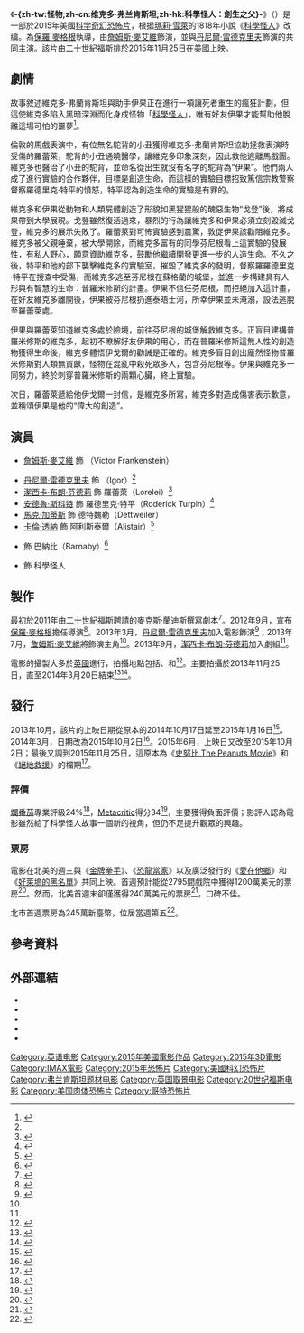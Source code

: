 {{noteTA
|G1=Show
|G2=Movie
|T=zh-tw:怪物 (2015年電影);zh-cn:维克多·弗兰肯斯坦 (电影);zh-hk:科學怪人：創生之父;
}}
{{Infobox film
| name           = -{zh-tw:怪物;zh-cn:维克多·弗兰肯斯坦;zh-hk:科學怪人：創生之父}-
| original_name  = {{lang|en|''Victor Frankenstein''}}
| image          = Victor Frankenstein 2015.jpg
| caption        = 電影海報
| director       = [[保羅·麥格根|保羅·麥格根]]
| producer       = {{link-en|約翰·戴維斯 (監製)|John Davis (producer)|約翰·戴維斯}}
| writer         = [[麥克斯·蘭迪斯|麥克斯·蘭迪斯]]
| story          = 麥克斯·蘭迪斯
| based_on       = {{based on|[[科學怪人|科學怪人]]|[[瑪莉·雪萊|瑪莉·雪萊]]}}
| starring       = [[詹姆斯·麥艾維|詹姆斯·麥艾維]]<br>[[丹尼爾·雷德克里夫|丹尼爾·雷德克里夫]]<br>[[潔西卡·布朗·芬德莉|潔西卡·布朗·芬德莉]]<br>[[安德魯·斯科特|安德魯·斯科特]]
| music          = [[克雷格·阿姆斯特朗|克雷格·阿姆斯特朗]]
| cinematography = {{link-en|法比安·華格納|Fabian Wagner}}
| editing        = 安德魯·赫爾姆 
| studio         = {{link-en|戴維斯娛樂公司|Davis Entertainment}}
| distributor    = [[二十世紀福斯|二十世紀福斯]]
| released       = {{Film date|2015|11|25|美國|2015|11|26|香港和澳門|2015|11|27|臺灣}}
| runtime        = 110分鐘
| country        = {{USA}}
| language       = 英語
| budget         = $4000萬美元<ref>{{cite web|url=http://www.hollywoodreporter.com/news/box-office-thanksgiving-preview-good-843104|title=Box-Office Thanksgiving Preview: 'Good Dinosaur' Takes On 'Hunger Games: Mockingjay'|author=Pamela McClintock|work=[[The_Hollywood_Reporter|The Hollywood Reporter]]|date=November 23, 2015|accessdate=November 23, 2015|archive-date=2015-11-25|archive-url=https://web.archive.org/web/20151125224500/http://www.hollywoodreporter.com/news/box-office-thanksgiving-preview-good-843104|dead-url=no}}</ref>
| gross          = $3422萬美元
| cn_name        = 维克多·弗兰肯斯坦
| hk_name        = 科學怪人：創生之父
| tw_name        = 怪物
}}
《'''-{zh-tw:怪物;zh-cn:维克多·弗兰肯斯坦;zh-hk:科學怪人：創生之父}-'''》（{{lang-en|''Victor Frankenstein''}}）是一部於2015年美國[[科幻片|科学]][[奇幻片|奇幻]][[恐怖片|恐怖片]]，根据[[瑪莉·雪萊|瑪莉·雪萊]]的1818年小說《[[科學怪人|科學怪人]]》改编。為[[保羅·麥格根|保羅·麥格根]]執導，由[[詹姆斯·麥艾維|詹姆斯·麥艾維]]飾演{{link-en|維克多·弗蘭肯斯坦|Victor Frankenstein}}，並與[[丹尼爾·雷德克里夫|丹尼爾·雷德克里夫]]飾演的{{link-en|伊果|Igor (character)}}共同主演。該片由[[二十世紀福斯|二十世紀福斯]]排於2015年11月25日在美國上映。

==劇情==
故事敘述維克多·弗蘭肯斯坦與助手伊果正在進行一項讓死者重生的瘋狂計劃，但這使維克多陷入黑暗深淵而化身成怪物「[[科學怪人|科學怪人]]」，唯有好友伊果才能幫助他脫離這場可怕的噩夢<ref>{{cite web|last1=Michelle|first1=Kara|title=Victor Frankenstein: A “rip-roaring, fun adventure movie version” of Mary Shelley’s Gothic horror novel, says star who portrays the hunchback lab assistant Igor|url=http://www.celebeat.com/articles/16665/20150112/victor-frankenstein-rip-roaring-fun-adventure-movie-version-mary-shelley.htm|website=Celebeat.com|accessdate=26 February 2015|archive-date=2020-08-13|archive-url=https://web.archive.org/web/20200813022208/http://www.celebeat.com/articles/16665/20150112/victor-frankenstein-rip-roaring-fun-adventure-movie-version-mary-shelley.htm|dead-url=no}}</ref>。

倫敦的馬戲表演中，有位無名駝背的小丑獲得維克多·弗蘭肯斯坦協助拯救表演時受傷的羅蕾萊，駝背的小丑通曉醫學，讓維克多印象深刻，因此救他逃離馬戲團。維克多也醫治了小丑的駝背，並命名從出生就沒有名字的駝背為“伊果”。他們兩人成了進行實驗的合作夥伴，目標是創造生命，而這樣的實驗目標招致篤信宗教警察督察羅德里克·特平的憤怒，特平認為創造生命的實驗是有罪的。

維克多和伊果從動物和人類屍體創造了形貌如黑猩猩般的醜惡生物“戈登”後，將成果帶到大學展現。戈登雖然復活過來，暴烈的行為讓維克多和伊果必須立刻毀滅戈登，維克多的展示失敗了。羅蕾萊對可怖實驗感到震驚，敦促伊果該勸阻維克多。維克多被父親唾棄，被大學開除，而維克多富有的同學芬尼根看上這實驗的發展性，有私人野心，願意資助維克多，鼓勵他繼續開發更進一步的人造生命。不久之後，特平和他的部下襲擊維克多的實驗室，摧毀了維克多的發明，督察羅羅德里克·特平在搜查中受傷，而維克多逃至芬尼根在蘇格蘭的城堡，並進一步構建具有人形與有智慧的生命：普羅米修斯的計畫。伊果不信任芬尼根，而拒絕加入這計畫，在好友維克多離開後，伊果被芬尼根扔進泰晤士河，所幸伊果並未淹溺，設法逃脫至羅蕾萊處。

伊果與羅蕾萊知道維克多處於險境，前往芬尼根的城堡解救維克多。正盲目建構普羅米修斯的維克多，起初不瞭解好友伊果的用心，而在普羅米修斯這無人性的創造物獲得生命後，維克多體悟伊戈爾的勸誡是正確的。維克多盲目創出龐然怪物普羅米修斯對人類無貢獻，怪物在混亂中殺死眾多人，包含芬尼根等。伊果與維克多一同努力，終於刺穿普羅米修斯的兩顆心臟，終止實驗。

次日，羅蕾萊遞給他伊戈爾一封信，是維克多所寫，維克多對造成傷害表示歉意，並稱頌伊果是他的“偉大的創造”。

==演員==
*[[詹姆斯·麥艾維|詹姆斯·麥艾維]] 飾 {{link-en|維克多·弗蘭肯斯坦|Victor Frankenstein}}（Victor Frankenstein）<ref name="deadline1">{{cite web |last=Fleming |first=Mike |url=http://www.deadline.com/2013/07/james-mcavoy-tapped-by-fox-to-play-victor-von-frankenstein/ |title=James McAvoy Tapped By Fox To Play Victor Von Frankenstein |publisher=Deadline.com |date= |accessdate=2014-05-18 |archive-date=2014-06-18 |archive-url=https://web.archive.org/web/20140618135021/http://www.deadline.com/2013/07/james-mcavoy-tapped-by-fox-to-play-victor-von-frankenstein/ |dead-url=no }}
</ref>
*[[丹尼爾·雷德克里夫|丹尼爾·雷德克里夫]] 飾 {{link-en|伊果|Igor (character)}}（Igor）<ref name="deadline1"/>
*[[潔西卡·布朗·芬德莉|潔西卡·布朗·芬德莉]] 飾 羅蕾萊（Lorelei）<ref name="deadline2">{{cite web |url=http://www.deadline.com/2013/09/downton-abbeys-jessica-brown-findlay-joins-foxs-frankenstein/ |title='Downton Abbey's Jessica Brown Findlay Joins Fox's 'Frankenstein' |publisher=Deadline.com |date= |accessdate=2014-05-18 |archive-date=2014-05-20 |archive-url=https://web.archive.org/web/20140520163452/http://www.deadline.com/2013/09/downton-abbeys-jessica-brown-findlay-joins-foxs-frankenstein/ |dead-url=no }}</ref>
*[[安德魯·斯科特|安德魯·斯科特]] 飾 羅德里克·特平（Roderick Turpin）<ref>{{cite web |last=Lazarus |first=Susanna |url=http://www.radiotimes.com/news/2013-11-28/andrew-scott-joins-daniel-radcliffe-and-james-mcavoy-in-sherlock-directors-frankenstein |title=Harry Potter actor Daniel Radcliffe and Filth star James McAvoy will be joined by Sherlock's Andrew Scott in the new film adaptation of Frankenstein |publisher=Radiotimes.com |date=2013-11-28 |accessdate=2014-05-18 |archive-date=2016-03-03 |archive-url=https://web.archive.org/web/20160303183726/http://www.radiotimes.com/news/2013-11-28/andrew-scott-joins-daniel-radcliffe-and-james-mcavoy-in-sherlock-directors-frankenstein |dead-url=no }}</ref>
*[[馬克·加蒂斯|馬克·加蒂斯]] 飾 德特魏勒（Dettweiler）
*[[卡倫·透納|卡倫·透納]] 飾 阿利斯泰爾（Alistair）<ref>{{cite web |url=http://www.curtisbrown.co.uk/callum-turner/works/ |title=Curtis Brown |publisher=Curtis Brown |date= |accessdate=2015-06-11 |archive-date=2016-03-07 |archive-url=https://web.archive.org/web/20160307174850/http://curtisbrown.co.uk/callum-turner/works |dead-url=no }}</ref>
*{{link-en|丹尼爾·梅斯|Daniel Mays}} 飾 巴納比（Barnaby）<ref name="firstlook">{{cite news |last=Lazarus |first=Susanna |url=http://www.radiotimes.com/news/2015-04-25/first-look-at-james-mcavoy-and-daniel-radcliffe-in-victor-frankenstein |title=First look at James McAvoy and Daniel Radcliffe in Victor Frankenstein |work=Radio Times |date=2015-04-25 |accessdate= |archive-date=2015-12-08 |archive-url=https://web.archive.org/web/20151208171718/http://www.radiotimes.com/news/2015-04-25/first-look-at-james-mcavoy-and-daniel-radcliffe-in-victor-frankenstein |dead-url=no }}</ref>
*{{link-en|史賓賽·威爾丁|Spencer Wilding}} 飾 科學怪人

==製作==
最初於2011年由[[二十世紀福斯|二十世紀福斯]]聘請的[[麥克斯·蘭迪斯|麥克斯·蘭迪斯]]撰寫劇本<ref>{{cite web |url=http://www.hollywoodreporter.com/news/frankenstein-coming-life-fox-204693 |title=Frankenstein Coming To Life for Fox |publisher=Hollywoodreporter.com |date=22 June 2011 |accessdate=26 November 2013 |archive-date=2020-05-10 |archive-url=https://web.archive.org/web/20200510040943/https://www.hollywoodreporter.com/news/frankenstein-coming-life-fox-204693 |dead-url=no }}</ref>。2012年9月，宣布[[保羅·麥格根|保羅·麥格根]]擔任導演<ref>{{cite web |first=Borys |last=Kit |url=http://www.hollywoodreporter.com/heat-vision/frankenstein-paul-mcguinan-368160 |title='Sherlock' Director Boards Fox's 'Frankenstein' |publisher=Hollywoodreporter.com |date=5 September 2012 |accessdate=26 November 2013 |archive-date=2020-11-11 |archive-url=https://web.archive.org/web/20201111193546/https://www.hollywoodreporter.com/heat-vision/frankenstein-paul-mcguinan-368160 |dead-url=no }}</ref>。2013年3月，[[丹尼爾·雷德克里夫|丹尼爾·雷德克里夫]]加入電影飾演{{link-en|伊果|Igor (character)}}<ref>{{cite web|url=http://blogs.indiewire.com/theplaylist/daniel-radcliffe-is-foxs-frankenstein-20130228|title=Daniel Radcliffe Is Putting It Together For Fox's 'Frankenstein'|first=Kevin|last=Jagernauth|date=28 February 2013|publisher=indiewire.com|accessdate=1 March 2013|archive-url=https://web.archive.org/web/20130302070149/http://blogs.indiewire.com/theplaylist/daniel-radcliffe-is-foxs-frankenstein-20130228|archive-date=2013-03-02|dead-url=yes}}</ref>；2013年7月，[[詹姆斯·麥艾維|詹姆斯·麥艾維]]將飾演主角{{link-en|維克多·弗蘭肯斯坦|Victor Frankenstein}}<ref name="deadline1"/>。2013年9月，[[潔西卡·布朗·芬德莉|潔西卡·布朗·芬德莉]]加入劇組<ref name="deadline2"/>。

電影的攝製大多於[[英國|英國]]進行，拍攝地點包括{{link-en|朗克羅斯製片廠|Longcross Studios|朗克羅斯}}、{{link-en|特威克納姆電影製片廠|Twickenham Film Studios}}和{{link-en|查塔姆歷史造船廠|Chatham Historic Dockyard}}<ref>{{cite web |author=Pippa Considine |url=http://www.televisual.com/news-detail/McGuigans-Frankenstein-starts-Twickenham-based-shoot_nid-3591.html |title=News & Comments |publisher=Televisual |date=2013-11-29 |accessdate=2014-05-18 |archive-url=https://web.archive.org/web/20131203053042/http://www.televisual.com/news-detail/McGuigans-Frankenstein-starts-Twickenham-based-shoot_nid-3591.html |archive-date=2013-12-03 |dead-url=yes }}</ref>。主要拍攝於2013年11月25日，直至2014年3月20日結束<ref>{{cite web |url=http://www.theknowledgeonline.com/the-knowledge-bulletin/post/2013/11/25/James-McAvoy-brings-Frankensteins-monster-to-life |title=James McAvoy brings Frankenstein to life | The Knowledge Bulletin | The Knowledge |publisher=Theknowledgeonline.com |date=2013-11-25 |accessdate=2014-05-18 |archive-date=2020-08-10 |archive-url=https://web.archive.org/web/20200810123411/https://www.theknowledgeonline.com/the-knowledge-bulletin/post/2013/11/25/James-McAvoy-brings-Frankensteins-monster-to-life |dead-url=no }}</ref><ref>{{cite web |url=http://www.studiosystemnews.com/on-the-set-for-32414/ |title=‘On The Set’ For 3/24/14: Nicole Kidman Starts ‘Strangerland’, ‘Frankenstein’ Wraps For 20th Century Fox |publisher=Studiosystemnews.com |date= |accessdate=2014-05-18 |deadurl=yes |archiveurl=https://web.archive.org/web/20140528092725/http://www.studiosystemnews.com/on-the-set-for-32414/ |archivedate=2014-05-28 }}</ref>。

==發行==
2013年10月，該片的上映日期從原本的2014年10月17日延至2015年1月16日<ref>{{cite web |url=http://www.hollywoodreporter.com/news/david-finchers-gone-girl-gets-648847 |title=David Fincher's 'Gone Girl' Gets Fall 2014 Release |publisher=Hollywood Reporter |date=2013-10-15 |accessdate=2014-05-18 |archive-date=2021-02-11 |archive-url=https://web.archive.org/web/20210211234949/https://www.hollywoodreporter.com/news/david-finchers-gone-girl-gets-648847 |dead-url=no }}</ref>。2014年3月，日期改為2015年10月2日<ref>{{cite web |url=http://collider.com/fantastic-four-2-release-date-wolverine-sequel-release-date/ |title=Fox Announces Release Dates for THE FANTASTIC FOUR 2, WOLVERINE, Untitled Marvel Film, and More |publisher=Collider.com |date= |accessdate=2014-05-18 |archive-date=2014-05-09 |archive-url=https://web.archive.org/web/20140509200527/http://collider.com/fantastic-four-2-release-date-wolverine-sequel-release-date |dead-url=no }}</ref>。2015年6月，上映日又改至2015年10月2日；最後又調到2015年11月25日，這原本為《[[史努比_The_Peanuts_Movie|史努比 The Peanuts Movie]]》和《[[絕地救援|絕地救援]]》的檔期<ref>{{cite web |last=Busch |first=Anita |url=http://deadline.com/2015/06/fox-switches-the-martian-and-victor-frankenstein-release-dates-1201441061/ |title=Fox Switches ‘The Martian’ and ‘Victor Frankenstein’ Dates |publisher=Deadline |date= |accessdate=2015-06-11 |archive-date=2015-06-14 |archive-url=https://web.archive.org/web/20150614074009/https://deadline.com/2015/06/fox-switches-the-martian-and-victor-frankenstein-release-dates-1201441061/ |dead-url=no }}</ref>。

===評價===
[[爛番茄|爛番茄]]專業評級24%<ref>{{cite web |url=http://www.rottentomatoes.com/m/victor_frankenstein_2015/ |title=Victor Frankenstein reviews |website=Rotten Tomatoes |accessdate=November 25, 2015 |archive-date=2020-12-10 |archive-url=https://web.archive.org/web/20201210123307/https://www.rottentomatoes.com/m/victor_frankenstein_2015 |dead-url=no }}</ref>，[[Metacritic|Metacritic]]得分34<ref>{{cite web |url=http://www.metacritic.com/movie/victor-frankenstein |title=Victor Frankenstein reviews |website=Metacritic |accessdate=November 25, 2015 |archive-date=2020-11-12 |archive-url=https://web.archive.org/web/20201112021702/https://www.metacritic.com/movie/victor-frankenstein |dead-url=no }}</ref>，主要獲得負面評價；影評人認為電影雖然給了科學怪人故事一個新的視角，但仍不足提升觀眾的興趣。

===票房===
電影在北美的週三與《[[金牌拳手|金牌拳手]]》、《[[恐龍當家|恐龍當家]]》以及廣泛發行的《[[愛在他鄉|愛在他鄉]]》和《[[好萊塢的黑名單|好萊塢的黑名單]]》共同上映。首週預計能從2795間戲院中獲得1200萬美元的票房<ref name="deadline">{{cite web |url=http://deadline.com/2015/11/thanksgiving-day-box-office-hunger-games-mockingjay-dinosaur-creed-1201635844/ |title=Katniss To Sling Arrows Into ‘Creed’ & ‘Victor Frankenstein’, As ‘Good Dinosaur’ Stalks Families: Thanksgiving B.O. Preview |work=deadline.com |access-date=2015-11-26 |archive-date=2021-02-13 |archive-url=https://web.archive.org/web/20210213223958/https://deadline.com/2015/11/thanksgiving-day-box-office-hunger-games-mockingjay-dinosaur-creed-1201635844/ |dead-url=no }}</ref>。然而，北美首週末卻僅獲得240萬美元的票房<ref name="CinemaScore">{{cite web|url=http://deadline.com/2015/11/thanksgiving-box-office-hunger-games-mockingjay-creed-the-good-dinosaur-1201639941/|title=Katniss Rules Wednesday On Track For $78M-80M 5-Day; ‘Good Dinosaur’ Eyes $58M-$62M; ‘Creed’ Punching $39M-$42M|author=Anthony D'Alessandro|work=''[[Deadline.com|Deadline.com]]''|accessdate=November 26, 2015|archive-date=2015-11-26|archive-url=https://web.archive.org/web/20151126233231/http://deadline.com/2015/11/thanksgiving-box-office-hunger-games-mockingjay-creed-the-good-dinosaur-1201639941/|dead-url=no}}</ref>，口碑不佳。

北市首週票房為245萬新臺幣，位居當週第五<ref>{{citeweb|url=http://app2.atmovies.com.tw/boxoffice/twweekend/|title=台北週末票房排行榜：統計時間：2015-11-27～2015-11-29|work=開眼電影網|access-date=2015-12-01|archive-date=2015-11-18|archive-url=https://web.archive.org/web/20151118055419/http://app2.atmovies.com.tw/boxoffice/twweekend/|dead-url=no}}</ref>。

==參考資料==
{{Reflist|2}}

==外部連結==
* {{IMDb title|1976009|Victor Frankenstein}}
* {{豆瓣|10466836|Victor Frankenstein}}
* {{Rotten Tomatoes|untitled_frankenstein_project|Victor Frankenstein}}
* {{Metacritic film|frankenstein|Victor Frankenstein}}
* {{Mojo title|frankenstein2014|Victor Frankenstein}}

{{科學怪人}}
{{DEFAULTSORT:Victor Frankenstein (film)}}
[[Category:英语电影|Category:英语电影]]
[[Category:2015年美國電影作品|Category:2015年美國電影作品]]
[[Category:2015年3D電影|Category:2015年3D電影]]
[[Category:IMAX電影|Category:IMAX電影]]
[[Category:2015年恐怖片|Category:2015年恐怖片]]
[[Category:美國科幻恐怖片|Category:美國科幻恐怖片]]
[[Category:弗兰肯斯坦题材电影|Category:弗兰肯斯坦题材电影]]
[[Category:英国取景电影|Category:英国取景电影]]
[[Category:20世纪福斯电影|Category:20世纪福斯电影]]
[[Category:美国肉体恐怖片|Category:美国肉体恐怖片]]
[[Category:哥特恐怖片|Category:哥特恐怖片]]